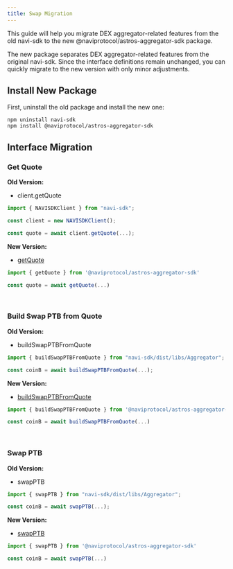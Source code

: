 ```yaml
---
title: Swap Migration
---
```


This guide will help you migrate DEX aggregator-related features from the old navi-sdk to the new @naviprotocol/astros-aggregator-sdk package.

The new package separates DEX aggregator-related features from the original navi-sdk. Since the interface definitions remain unchanged, you can quickly migrate to the new version with only minor adjustments.

## Install New Package

First, uninstall the old package and install the new one:

```npm
npm uninstall navi-sdk
npm install @naviprotocol/astros-aggregator-sdk
```

## Interface Migration

### Get Quote

**Old Version:**

- client.getQuote

```typescript
import { NAVISDKClient } from "navi-sdk";

const client = new NAVISDKClient();

const quote = await client.getQuote(...);
```

**New Version:**

- [getQuote](/typedoc/functions/_naviprotocol_astros-aggregator-sdk.getQuote.html)

```typescript
import { getQuote } from '@naviprotocol/astros-aggregator-sdk'

const quote = await getQuote(...)
```

<br/>

### Build Swap PTB from Quote

**Old Version:**

- buildSwapPTBFromQuote

```typescript
import { buildSwapPTBFromQuote } from "navi-sdk/dist/libs/Aggregator";

const coinB = await buildSwapPTBFromQuote(...);
```

**New Version:**

- [buildSwapPTBFromQuote](/typedoc/functions/_naviprotocol_astros-aggregator-sdk.buildSwapPTBFromQuote.html)

```typescript
import { buildSwapPTBFromQuote } from '@naviprotocol/astros-aggregator-sdk'

const coinB = await buildSwapPTBFromQuote(...)
```

<br/>

### Swap PTB

**Old Version:**

- swapPTB

```typescript
import { swapPTB } from "navi-sdk/dist/libs/Aggregator";

const coinB = await swapPTB(...);
```

**New Version:**

- [swapPTB](/typedoc/functions/_naviprotocol_astros-aggregator-sdk.swapPTB.html)

```typescript
import { swapPTB } from '@naviprotocol/astros-aggregator-sdk'

const coinB = await swapPTB(...)
```

<br/>